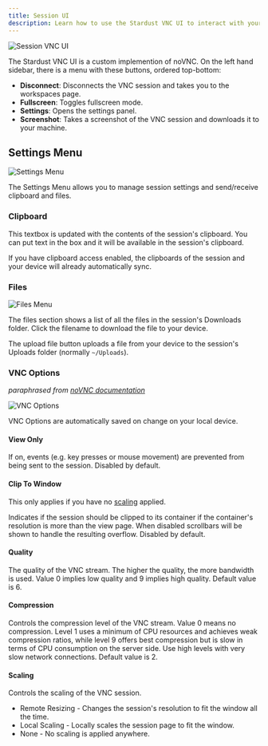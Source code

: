 ```yaml
---
title: Session UI
description: Learn how to use the Stardust VNC UI to interact with your session.
---
```


![Session VNC UI](./view.png)

The Stardust VNC UI is a custom implemention of noVNC. On the left hand sidebar, there is a menu with these buttons, ordered top-bottom:

- **Disconnect**: Disconnects the VNC session and takes you to the workspaces page.
- **Fullscreen**: Toggles fullscreen mode.
- **Settings**: Opens the settings panel.
- **Screenshot**: Takes a screenshot of the VNC session and downloads it to your machine.

## Settings Menu

![Settings Menu](./settings.png)

The Settings Menu allows you to manage session settings and send/receive clipboard and files.

### Clipboard

This textbox is updated with the contents of the session's clipboard. You can put text in the box and it will be available in the session's clipboard.

If you have clipboard access enabled, the clipboards of the session and your device will already automatically sync.

### Files

![Files Menu](./files.png)

The files section shows a list of all the files in the session's Downloads folder. Click the filename to download the file to your device.

The upload file button uploads a file from your device to the session's Uploads folder (normally `~/Uploads`).

### VNC Options

_paraphrased from [noVNC documentation](https://github.com/novnc/noVNC/blob/master/docs/API.md)_

![VNC Options](./vnc.png)

VNC Options are automatically saved on change on your local device.

#### View Only

If on, events (e.g. key presses or mouse movement) are prevented from being sent to the session. Disabled by default.

#### Clip To Window

This only applies if you have no [scaling](#scaling) applied.

Indicates if the session should be clipped to its container if the container's resolution is more than the view page. When disabled scrollbars will be shown to handle the resulting overflow. Disabled by default.

#### Quality

The quality of the VNC stream. The higher the quality, the more bandwidth is used. Value 0 implies low quality and 9 implies high quality. Default value is 6.

#### Compression

Controls the compression level of the VNC stream. Value 0 means no compression. Level 1 uses a minimum of CPU resources and achieves weak compression ratios, while level 9 offers best compression but is slow in terms of CPU consumption on the server side. Use high levels with very slow network connections. Default value is 2.

#### Scaling

Controls the scaling of the VNC session.

- Remote Resizing - Changes the session's resolution to fit the window all the time.
- Local Scaling - Locally scales the session page to fit the window.
- None - No scaling is applied anywhere.
